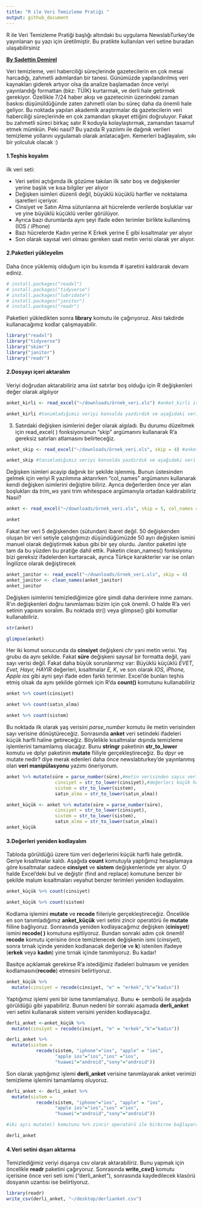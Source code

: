 ```yaml
---
title: "R ile Veri Temizleme Pratiği "
output: github_document
---
```


R ile Veri Temizleme Pratiği başlığı altındaki bu uygulama NewslabTurkey'de yayınlanan şu yazı için üretilmiştir. Bu pratikte kullanılan veri setine buradan ulaşabilirsiniz

[**By Sadettin Demirel**](https://twitter.com/demirelsadettin)

Veri temizleme, veri haberciliği süreçlerinde gazetecilerin en çok mesai harcadığı, zahmetli adımlardan bir tanesi. Günümüzde yapılandırılmış veri kaynakları giderek artıyor olsa da analize başlamadan önce veriyi yayınlandığı formattan (bkz: TÜİK) kurtarmak, ve derli hale getirmek gerekiyor.  Özellikle 7/24 haber akışı ve gazetecinin üzerindeki zaman baskısı düşünüldüğünde zaten zahmetli olan bu süreç daha da önemli hale geliyor. Bu noktada yapılan akademik araştırmalar da gazetecilerin veri haberciliği süreçlerinde en çok zamandan şikayet ettiğini doğruluyor. Fakat bu zahmetli süreci birkaç satır R koduyla kolaylaştırmak, zamandan tasarruf etmek mümkün. Peki nasıl? Bu yazıda R yazılımı ile dağınık verileri temizleme yollarını uygulamalı olarak anlatacağım. Kemerleri bağlayalım, sıkı bir yolculuk olacak :)

#### 1.Teşhis koyalım

ilk veri seti:

* Veri setini açtığımda ilk gözüme takılan ilk satır boş ve değişkenler yerine başlık ve kısa bilgiler yer alıyor
* Değişken isimleri düzenli değil, büyüklü küçüklü harfler ve noktalama işaretleri içeriyor.
* Cinsiyet ve Satın Alma sütunlarına ait hücrelerde verilerde boşluklar var ve yine büyüklü küçüklü veriler görülüyor.
* Ayrıca bazı durumlarda aynı şeyi ifade eden terimler birlikte kullanılmış (IOS / iPhone)
* Bazı hücrelerde Kadın yerine K Erkek yerine E gibi kısaltmalar yer alıyor
* Son olarak sayısal veri olması gereken saat metin verisi olarak yer alıyor.

#### 2.Paketleri yükleyelim

Daha önce yüklemiş olduğum için bu kısımda # işaretini kaldırarak devam ediniz.
```r
# install.packages("readxl")
# install.packages("tidyverse")
# install.packages("lubridate")
# install.packages("janitor")
# install.packages("readr")
```

Paketleri yükledikten sonra **library** komutu ile çağırıyoruz. Aksi takdirde kullanacağımız kodlar çalışmayabilir.
```r
library("readxl")
library("tidyverse")
library("skimr")
library("janitor")
library("readr")
```

#### 2.Dosyayı içeri aktaralım

Veriyi doğrudan aktarabiliriz ama üst satırlar boş olduğu için R değişkenleri değer olarak algılıyor
```r
anket_kirli <- read_excel("~/downloads/örnek_veri.xls") #anket_kirli ismine tanımladık

anket_kirli #tanımladığımız veriyi konsolda yazdırdık ve aşağıdaki veri setine ulaştık
```

3. Satırdaki değişken isimlerini değer olarak algıladı. Bu durumu düzeltmek için read_excel( ) fonksiyonunun “skip” argümanını kullanarak R’a gereksiz satırları atlamasını belirteceğiz.

```r
anket_skip <- read_excel("~/downloads/örnek_veri.xls", skip = 4) #anket_skip ismine tanımladık

anket_skip #tanımladığımız veriyi konsolda yazdırdık ve aşağıdaki veri setine ulaştık
```

Değişken isimleri acayip dağınık bir şekilde işlenmiş. Bunun üstesinden gelmek için veriyi R yazılımına aktarırken “col_names” argümanını kullanarak kendi değişken isimlerini değiştire biliriz. Ayrıca değerlerden önce yer alan boşlukları da *trim_ws* yani trim whitespace argümanıyla ortadan kaldırabiliriz  Nasıl?

```r
anket <- read_excel("~/downloads/örnek_veri.xls", skip = 5, col_names =c("cinsiyet","yaş_grubu","sistem","süre","satın_alma"), trim_ws = TRUE)

anket
```

Fakat her veri 5 değişkenden (sütundan) ibaret değil. 50 değişkenden oluşan bir veri setiyle çalıştığımızı düşündüğümüzde 50 ayrı değişken ismini manuel olarak değiştirmek kabus gibi bir şey olurdu. Janitor paketini işte tam da bu yüzden bu pratiğe dahil ettik. Paketin clean_names() fonksiyonu bizi gereksiz ifadelerden kurtaracak, ayrıca Türkçe karakterler var ise onları İngilizce olarak değiştirecek

```r
anket_janitor <- read_excel("~/downloads/örnek_veri.xls", skip = 4)
anket_janitor <- clean_names(anket_janitor)
anket_janitor
```

Değişken isimlerini temizlediğimize göre şimdi daha derinlere inme zamanı. R'ın değişkenleri doğru tanımlaması bizim için çok önemli. O halde R'a veri setinin yapısını soralım. Bu noktada str() veya glimpse() gibi komutlar kullanabiliriz.
```r
str(anket)
```
```r
glimpse(anket)
```
Her iki komut sonucunda da **cinsiyet** değişkeni *chr* yani metin verisi. Yaş grubu da aynı şekilde. Fakat **süre** değişkeni sayısal bir formatta değil, yani sayı verisi değil. Fakat daha büyük sorunlarımız var: Büyüklü küçüklü *EVET, Evet, Hayır, HAYIR* değerleri, kısaltmalar *E, K*, ve son olarak *IOS, iPhone, Apple ios* gibi ayni şeyi ifade eden farklı terimler. Excel'de bunları teşhis etmiş olsak da aynı şekilde görmek için R'da **count()** komutunu kullanabiliriz

```r
anket %>% count(cinsiyet)
```

```r
anket %>% count(satın_alma)
```

```r
anket %>% count(sistem)
```

Bu noktada ilk olarak yaş verisini *parse_number* komutu ile metin verisinden sayı verisine dönüştüreceğiz. Sonrasında **anket** veri setindeki ifadeleri küçük harfli haline getireceğiz. Böylelikle kısaltmalar dışında temizleme işlemlerini tamamlamış olacağız. Bunu **stringr** paketinin **str_to_lower** komutu ve dplyr paketinin **mutate** fiiliyle gerçekleştireceğiz. Bu dpyr ve mutate nedir? diye merak edenleri daha önce newslabturkey'de yayınlanmış olan **veri manipülasyonu** yazımı öneriyorum.

```r
anket %>% mutate(süre = parse_number(süre),#metin verisinden sayıs verisine
                  cinsiyet = str_to_lower(cinsiyet),#değerleri küçük harflere dönüştürme
                  sistem = str_to_lower(sistem), 
                  satın_alma = str_to_lower(satın_alma))

anket_küçük <- anket %>% mutate(süre = parse_number(süre),
                  cinsiyet = str_to_lower(cinsiyet), 
                  sistem = str_to_lower(sistem), 
                  satın_alma = str_to_lower(satın_alma))
anket_küçük
```

#### 3.Değerleri yeniden kodlayalım

Tabloda görüldüğü üzere tüm veri değerlerini küçük harfli hale getirdik. Geriye kısaltmalar kaldı. Aşağıda **count** komutuyla yaptığımız hesaplamaya göre kısaltmalar sadece **cinsiyet** ve **sistem** değişkenlerinde yer alıyor. O halde Excel'deki bul ve değiştir (find and replace) komutune benzer bir şekilde malum kısaltmaları veyahut benzer terimleri yeniden kodlayalım. 

```r
anket_küçük %>% count(cinsiyet)
```

```r
anket_küçük %>% count(sistem)
```

Kodlama işlemini **mutate** ve **recode** fiileriyle gerçekleştireceğiz. Öncelikle en son tanımladığımız **anket_küçük** veri setini zincir operatörü ile **mutate** fiiline bağlıyoruz. Sonrasında yeniden kodlayacağımız değişken (**cinisyet**) ismini **recode( )** komutuna eşitliyoruz. Bundan sonraki adım çok önemli! **recode** komutu içerisine önce temizlenecek değişkenin ismi (*cinsiyet*), sonra tırnak içinde yeniden kodlanacak değeri(**e** ve **k**) istenilen ifadeye (**erkek** veya **kadın**) yine tırnak içinde tanımlıyoruz. Bu kadar!

Basitçe açıklamak gerekirse R'a istediğimiz ifadeleri bulmasını ve yeniden kodlamasını(**recode**) etmesini belirtiyoruz.
```r
anket_küçük %>% 
  mutate(cinsiyet = recode(cinsiyet, "e" = "erkek","k"="kadın"))
```

Yaptığımız işlemi  yeni bir isme tanımlamalıyız. Bunu **<-** sembolü ile aşağıda görüldüğü gibi yapabiliriz. Bunun nedeni bir sonraki aşamada **derli_anket** veri setini kullanarak sistem verisini yeniden kodlayacağız.

```r
derli_anket <-anket_küçük %>% 
  mutate(cinsiyet = recode(cinsiyet, "e" = "erkek","k"="kadın"))
```

```r
derli_anket %>% 
  mutate(sistem = 
           recode(sistem, "iphone"="ios", "apple" = "ios",
                  "apple ios"="ios","ıos" ="ios",
                  "huawei"="android","sony"="android"))
```

Son olarak yaptığımız işlemi **derli_anket** verisine tanımlayarak anket verimizi temizleme işlemini tamamlamış oluyoruz.

```r
derli_anket <- derli_anket %>% 
  mutate(sistem = 
           recode(sistem, "iphone"="ios", "apple" = "ios",
                  "apple ios"="ios","ıos" ="ios",
                  "huawei"="android","sony"="android"))

#iki ayrı mutate() komutunu %>% zincir operatörü ile birbirne bağlayarak da aynı işlemi yapabilirdik.

derli_anket
```

#### 4.Veri setini dışarı aktarma

Temizlediğimiz veriyi dışarıya csv olarak aktarabiliriz. Bunu yapmak için öncelikle **readr** paketini çağıryoruz. Sonrasında **write_csv()** komutu içerisine önce veri seti ismi ("derli_anket"), sonrasında kaydedilecek klasörü dosyanın uzantısı ise belirtiyoruz.
```r
library(readr)
write_csv(derli_anket, "~/desktop/derlianket.csv")
```
